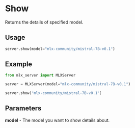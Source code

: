 # Show

Returns the details of specified model.

## Usage

```python copy
server.show(model="mlx-community/mistral-7B-v0.1")
```

## Example

```python copy
from mlx_server import MLXServer

server = MLXServer(model="mlx-community/mistral-7B-v0.1")

server.show("mlx-community/mistral-7B-v0.1")
```

## Parameters

**model** - The model you want to show details about.
